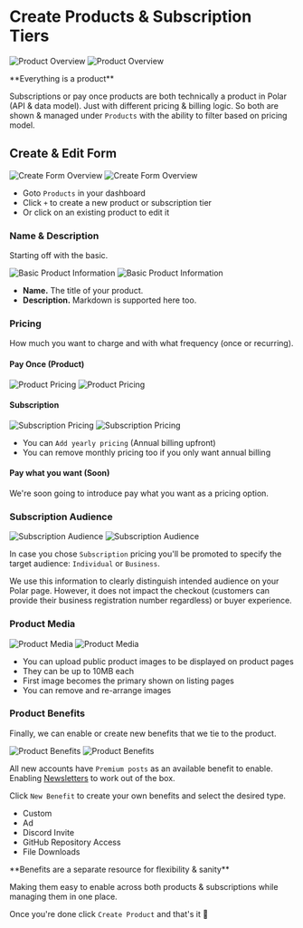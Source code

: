 
# Create Products & Subscription Tiers

![Product Overview](./overview.light.png)
![Product Overview](./overview.dark.png)

<BrowserCallout type="NOTE">
**Everything is a product**

Subscriptions or pay once products are both technically a product in Polar (API
& data model). Just with different pricing & billing logic. So both are shown &
managed under `Products` with the ability to filter based on pricing model.

</BrowserCallout>

## Create & Edit Form

![Create Form Overview](./create-form.light.png)
![Create Form Overview](./create-form.dark.png)

- Goto `Products` in your dashboard
- Click `+` to create a new product or subscription tier
- Or click on an existing product to edit it

### Name & Description

Starting off with the basic.

![Basic Product Information](./basic.light.png)
![Basic Product Information](./basic.dark.png)

- **Name.** The title of your product.
- **Description.** Markdown is supported here too.

### Pricing

How much you want to charge and with what frequency (once or recurring).

#### Pay Once (Product)

![Product Pricing](./price-once.light.png)
![Product Pricing](./price-once.dark.png)


#### Subscription

![Subscription Pricing](./price-recurring.light.png)
![Subscription Pricing](./price-recurring.dark.png)

- You can `Add yearly pricing` (Annual billing upfront)
- You can remove monthly pricing too if you only want annual billing

#### Pay what you want (Soon)

We're soon going to introduce pay what you want as a pricing option.

### Subscription Audience

![Subscription Audience](./type.light.png)
![Subscription Audience](./type.dark.png)

In case you chose `Subscription` pricing you'll be promoted to specify the
target audience: `Individual` or `Business`.

We use this information to clearly distinguish intended audience on your Polar
page. However, it does not impact the checkout (customers can provide their
business registration number regardless) or buyer experience.

### Product Media

![Product Media](./media.light.png)
![Product Media](./media.dark.png)

- You can upload public product images to be displayed on product pages
- They can be up to 10MB each
- First image becomes the primary shown on listing pages
- You can remove and re-arrange images

### Product Benefits

Finally, we can enable or create new benefits that we tie to the product.

![Product Benefits](./benefits.light.png)
![Product Benefits](./benefits.dark.png)

All new accounts have `Premium posts` as an available benefit to
enable. Enabling [Newsletters](/docs/newsletters) to work out of the box.

Click `New Benefit` to create your own benefits and select the desired type.

- Custom
- Ad
- Discord Invite
- GitHub Repository Access
- File Downloads

<BrowserCallout type="NOTE">
**Benefits are a separate resource for flexibility & sanity**

Making them easy to enable across both products & subscriptions while managing
them in one place.
</BrowserCallout>

Once you're done click `Create Product` and that's it 🚀
